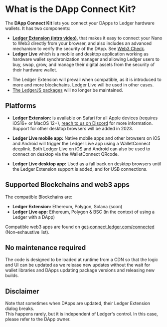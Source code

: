 
# What is the DApp Connect Kit?

The **DApp Connect Kit** lets you connect your DApps to Ledger hardware wallets. It has two components:

- [**Ledger Extension (intro video)**](https://www.youtube.com/watch?v=YbsrsbodpzQ), that makes it easy to connect your Nano to Web3 directly from your browser, and also includes an advanced mechanism to verify the security of the DApp. See [Web3 Check](./connect-kit/web3-check).
- **Ledger Live** which is a mobile and desktop application working as hardware wallet synchronization manager and allowing Ledger users to buy, swap, grow, and manage their digital assets from the security of their hardware wallet.

<Callout type="info" emoji="👉">
  <ul>
    <li>The Ledger Extension will prevail when compatible, as it is introduced to more and more blockchains. Ledger Live will be used in other cases.</li>
    <li><a href='./ledgerJS/'>The LedgerJS packages</a> will no longer be maintained.</li>
  </ul>
</Callout>

## Platforms

- **Ledger Extension:** is available on Safari for all Apple devices (requires iOS16+ or MacOS 12+), [reach to us on Discord](https://developers.ledger.com/discord-pro/) for more information. Support for other desktop browsers will be added in 2023.

- **Ledger Live mobile app:** Native mobile apps and other browsers on iOS and Android will trigger the Ledger Live app using a WalletConnect deeplink. Both Ledger Live on iOS and Android can also be used to connect on desktop via the WalletConnect QRcode.

- **Ledger Live desktop app:** Used as a fall back on desktop browsers until the Ledger Extension support is added, and for USB connections.

## Supported Blockchains and web3 apps

The compatible Blockchains are:

- **Ledger Extension:** Ethereum, Polygon, Solana (soon)
- **Ledger Live app:** Ethereum, Polygon & BSC (in the context of using a Ledger with a DApp)

Compatible web3 apps are found on [get-connect.ledger.com/connected](https://get-connect.ledger.com/connected) (Non-exhaustive list).

## No maintenance required

The code is designed to be loaded at runtime from a CDN so that the logic and UI can be updated as we release new updates without the wait for wallet libraries and DApps updating package versions and releasing new builds.

## Disclaimer

Note that sometimes when DApps are updated, their Ledger Extension dialog breaks.  
This happens rarely, but it is independent of Ledger's control. In this case, please refer to the DApp owner.  
